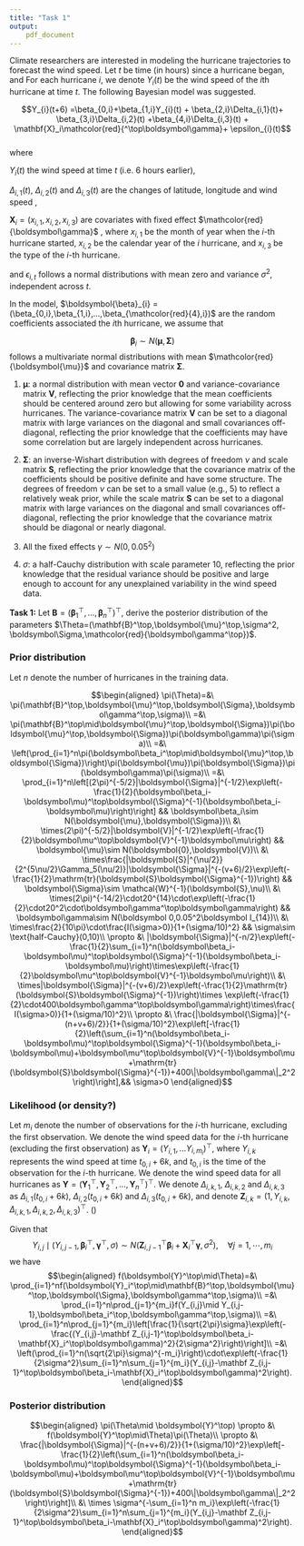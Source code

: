 ```yaml
---
title: "Task 1"
output: 
    pdf_document
---
```



Climate researchers are interested in modeling the hurricane trajectories to forecast the wind speed. Let $t$ be time (in hours) since a hurricane began, and For each hurricane $i$, we denote $Y_{i}(t)$ be the wind speed of the $i$th hurricane at time $t$. The following Bayesian model was suggested.  


$$Y_{i}(t+6) =\beta_{0,i}+\beta_{1,i}Y_{i}(t) + \beta_{2,i}\Delta_{i,1}(t)+
\beta_{3,i}\Delta_{i,2}(t) +\beta_{4,i}\Delta_{i,3}(t)  + \mathbf{X}_i\mathcolor{red}{^\top\boldsymbol\gamma}+ \epsilon_{i}(t)$$   
where 

$Y_{i}(t)$ the wind speed at time $t$ (i.e. 6 hours earlier),  

$\Delta_{i,1}(t)$, $\Delta_{i,2}(t)$ and $\Delta_{i,3}(t)$ are the changes of latitude, longitude and wind speed \textcolor{red}{between $t-6$ and $t$}, 

$\mathbf{X}_i = (x_{i,1},x_{i,2},x_{i,3})$\textcolor{red}{$^\top$} are covariates with fixed effect $\mathcolor{red}{\boldsymbol\gamma}$ \textcolor{blue}{($\boldsymbol\gamma$ is a vector.)}, where $x_{i,1}$ be the month of year when the $i$-th hurricane started, $x_{i,2}$ be the calendar year of the $i$ hurricane, and $x_{i,3}$ be the type of the $i$-th hurricane. \textcolor{blue}{(We assume $x_{i,2}$ are numeric variable, $\mathbf{x}_{i,1}=(x_{i,1,4},\ldots,x_{i,12})^\top$ is categorical variable (April-January, January as reference category, 10 categories, 9 dummy variables) and $\mathbf{x}_{i,3}=(x_{i,3,1},\ldots,x_{i,3,4})^\top$ is categorical variable (5 categories, 4 dummy variables). we assume $\boldsymbol\gamma=(\gamma_{1,4},\ldots,\gamma_{1,12},\gamma_{2},\gamma_{3,1},\ldots,\gamma_{3,4})^\top$, where the prior of $\boldsymbol\gamma\sim N(\boldsymbol 0,0.05^2\boldsymbol I_{14})$)} 

and $\epsilon_{i,t}$ follows a normal distributions with mean zero and variance $\sigma^2$, independent across $t$. 


In the model,  $\boldsymbol{\beta}_{i} =  (\beta_{0,i},\beta_{1,i},...,\beta_{\mathcolor{red}{4},i})$ are the random coefficients associated the $i$th hurricane, we assume that 

$$\boldsymbol{\beta}_{i} \sim N(\boldsymbol{\mu}, \boldsymbol{\Sigma})$$
follows a multivariate normal distributions with mean $\mathcolor{red}{\boldsymbol{\mu}}$ and covariance matrix $\boldsymbol\Sigma$.


\paragraph{Prior distributions}

1. $\boldsymbol{\mu}$: a normal distribution with mean vector $\boldsymbol{0}$ and variance-covariance matrix $\boldsymbol{V}$, reflecting the prior knowledge that the mean coefficients should be centered around zero but allowing for some variability across hurricanes. The variance-covariance matrix $\boldsymbol{V}$ can be set to a diagonal matrix with large variances on the diagonal and small covariances off-diagonal, reflecting the prior knowledge that the coefficients may have some correlation but are largely independent across hurricanes.

2. $\boldsymbol{\Sigma}$: an inverse-Wishart distribution with degrees of freedom $\nu$ and scale matrix $\boldsymbol{S}$, reflecting the prior knowledge that the covariance matrix of the coefficients should be positive definite and have some structure. The degrees of freedom $\nu$ can be set to a small value (e.g., 5) to reflect a relatively weak prior, while the scale matrix $\boldsymbol{S}$ can be set to a diagonal matrix with large variances on the diagonal and small covariances off-diagonal, reflecting the prior knowledge that the covariance matrix should be diagonal or nearly diagonal.

3. All the fixed effects $\gamma \sim N(0, 0.05^2)$

4. $\sigma$: a half-Cauchy distribution with scale parameter 10, reflecting the prior knowledge that the residual variance should be positive and large enough to account for any unexplained variability in the wind speed data.


\newpage

**Task 1:** Let $\mathbf{B}= (\boldsymbol{\beta}_{1}^\top,...,\boldsymbol{\beta}_{n}^\top)^\top$, derive the posterior distribution of the parameters $\Theta=(\mathbf{B}^\top,\boldsymbol{\mu}^\top,\sigma^2, \boldsymbol\Sigma,\mathcolor{red}{\boldsymbol\gamma^\top})$.


### Prior distribution

Let $n$ denote the number of hurricanes in the training data. \textcolor{blue}{(we need to partition all hurricanes into training \& test.)}

$$\begin{aligned}
\pi(\Theta)=&\ \pi(\mathbf{B}^\top,\boldsymbol{\mu}^\top,\boldsymbol{\Sigma},\boldsymbol\gamma^\top,\sigma)\\
=&\ \pi(\mathbf{B}^\top\mid\boldsymbol{\mu}^\top,\boldsymbol{\Sigma})\pi(\boldsymbol{\mu}^\top,\boldsymbol{\Sigma})\pi(\boldsymbol\gamma)\pi(\sigma)\\
=&\ \left(\prod_{i=1}^n\pi(\boldsymbol\beta_i^\top\mid\boldsymbol{\mu}^\top,\boldsymbol{\Sigma})\right)\pi(\boldsymbol{\mu})\pi(\boldsymbol{\Sigma})\pi(\boldsymbol\gamma)\pi(\sigma)\\
=&\ \prod_{i=1}^n\left[(2\pi)^{-5/2}|\boldsymbol{\Sigma}|^{-1/2}\exp\left(-\frac{1}{2}(\boldsymbol\beta_i-\boldsymbol\mu)^\top\boldsymbol{\Sigma}^{-1}(\boldsymbol\beta_i-\boldsymbol\mu)\right)\right] && \boldsymbol\beta_i\sim N(\boldsymbol{\mu},\boldsymbol{\Sigma})\\
&\ \times(2\pi)^{-5/2}|\boldsymbol{V}|^{-1/2}\exp\left(-\frac{1}{2}\boldsymbol\mu^\top\boldsymbol{V}^{-1}\boldsymbol\mu\right) && \boldsymbol{\mu}\sim N(\boldsymbol{0},\boldsymbol{V})\\
&\ \times\frac{|\boldsymbol{S}|^{\nu/2}}{2^{5\nu/2}\Gamma_5(\nu/2)}|\boldsymbol{\Sigma}|^{-(v+6)/2}\exp\left(-\frac{1}{2}\mathrm{tr}(\boldsymbol{S}\boldsymbol{\Sigma}^{-1})\right) && \boldsymbol{\Sigma}\sim \mathcal{W}^{-1}(\boldsymbol{S},\nu)\\
&\ \times(2\pi)^{-14/2}\cdot20^{14}\cdot\exp\left(-\frac{1}{2}\cdot20^2\cdot\boldsymbol\gamma^\top\boldsymbol\gamma\right) && \boldsymbol\gamma\sim N(\boldsymbol 0,0.05^2\boldsymbol I_{14})\\
&\ \times\frac{2}{10\pi}\cdot\frac{I(\sigma>0)}{1+(\sigma/10)^2} && \sigma\sim \text{half-Cauchy}(0,10)\\
\propto &\ |\boldsymbol{\Sigma}|^{-n/2}\exp\left(-\frac{1}{2}\sum_{i=1}^n(\boldsymbol\beta_i-\boldsymbol\mu)^\top\boldsymbol{\Sigma}^{-1}(\boldsymbol\beta_i-\boldsymbol\mu)\right)\times\exp\left(-\frac{1}{2}\boldsymbol\mu^\top\boldsymbol{V}^{-1}\boldsymbol\mu\right)\\
&\ \times|\boldsymbol{\Sigma}|^{-(v+6)/2}\exp\left(-\frac{1}{2}\mathrm{tr}(\boldsymbol{S}\boldsymbol{\Sigma}^{-1})\right)\times \exp\left(-\frac{1}{2}\cdot400\boldsymbol\gamma^\top\boldsymbol\gamma\right)\times\frac{I(\sigma>0)}{1+(\sigma/10)^2}\\
\propto &\ \frac{|\boldsymbol{\Sigma}|^{-(n+v+6)/2}}{1+(\sigma/10)^2}\exp\left[-\frac{1}{2}\left(\sum_{i=1}^n(\boldsymbol\beta_i-\boldsymbol\mu)^\top\boldsymbol{\Sigma}^{-1}(\boldsymbol\beta_i-\boldsymbol\mu)+\boldsymbol\mu^\top\boldsymbol{V}^{-1}\boldsymbol\mu+\mathrm{tr}(\boldsymbol{S}\boldsymbol{\Sigma}^{-1})+400\|\boldsymbol\gamma\|_2^2\right)\right],&& \sigma>0
\end{aligned}$$

### Likelihood (or density?)

Let $m_i$ denote the number of observations for the $i$-th hurricane, excluding the first \textcolor{red}{and second} observation. We denote the wind speed data for the $i$-th hurricane (excluding the first \textcolor{red}{and second} observation) as $\boldsymbol{Y}_i=(Y_{i,1},\ldots Y_{i,m_i})^\top$, where $Y_{i,k}$ represents the wind speed at time $t_{0,i}+6k$, and $t_{0,i}$ is the time of the \textcolor{red}{second} observation for the $i$-th hurricane. We denote the wind speed data for all hurricanes as $\boldsymbol{Y}=(\boldsymbol{Y}_1^\top,\boldsymbol{Y}_2^\top,\ldots,\boldsymbol{Y}_n^\top)^\top$. We denote $\Delta_{i,k,1}$, $\Delta_{i,k,2}$ and $\Delta_{i,k,3}$ as $\Delta_{i,1}(t_{0,i}+6k)$, $\Delta_{i,2}(t_{0,i}+6k)$ and $\Delta_{i,3}(t_{0,i}+6k)$, and denote $\mathbf Z_{i,k}=(1,Y_{i,k},\Delta_{i,k,1},\Delta_{i,k,2},\Delta_{i,k,3})^\top$. (\textcolor{blue}{$\mathbf Z_{i,k}$ contains $Y_{i,k}$, the previous observation of wind speed})

Given that
$$Y_{i,j}\mid (Y_{i,j-1},\boldsymbol\beta_i^\top,\boldsymbol\gamma^\top,\sigma)\sim N(\mathbf Z_{i,j-1}^\top\boldsymbol\beta_i + \mathbf{X}_i^\top\boldsymbol\gamma,\sigma^2),\quad\forall j=1,\cdots,m_i$$
we have
$$\begin{aligned}
f(\boldsymbol{Y}^\top\mid\Theta)=&\ \prod_{i=1}^nf(\boldsymbol{Y}_i^\top\mid\mathbf{B}^\top,\boldsymbol{\mu}^\top,\boldsymbol{\Sigma},\boldsymbol\gamma^\top,\sigma)\\
=&\ \prod_{i=1}^n\prod_{j=1}^{m_i}f(Y_{i,j}\mid Y_{i,j-1},\boldsymbol\beta_i^\top,\boldsymbol\gamma^\top,\sigma)\\
=&\ \prod_{i=1}^n\prod_{j=1}^{m_i}\left[\frac{1}{\sqrt{2\pi}\sigma}\exp\left(-\frac{(Y_{i,j}-\mathbf Z_{i,j-1}^\top\boldsymbol\beta_i-\mathbf{X}_i^\top\boldsymbol\gamma)^2}{2\sigma^2}\right)\right]\\
=&\ \left(\prod_{i=1}^n(\sqrt{2\pi}\sigma)^{-m_i}\right)\cdot\exp\left(-\frac{1}{2\sigma^2}\sum_{i=1}^n\sum_{j=1}^{m_i}(Y_{i,j}-\mathbf Z_{i,j-1}^\top\boldsymbol\beta_i-\mathbf{X}_i^\top\boldsymbol\gamma)^2\right).
\end{aligned}$$

### Posterior distribution

$$\begin{aligned}
\pi(\Theta\mid \boldsymbol{Y}^\top)
\propto &\ f(\boldsymbol{Y}^\top\mid\Theta)\pi(\Theta)\\
\propto &\ \frac{|\boldsymbol{\Sigma}|^{-(n+v+6)/2}}{1+(\sigma/10)^2}\exp\left[-\frac{1}{2}\left(\sum_{i=1}^n(\boldsymbol\beta_i-\boldsymbol\mu)^\top\boldsymbol{\Sigma}^{-1}(\boldsymbol\beta_i-\boldsymbol\mu)+\boldsymbol\mu^\top\boldsymbol{V}^{-1}\boldsymbol\mu+\mathrm{tr}(\boldsymbol{S}\boldsymbol{\Sigma}^{-1})+400\|\boldsymbol\gamma\|_2^2\right)\right]\\
&\ \times \sigma^{-\sum_{i=1}^n m_i}\exp\left(-\frac{1}{2\sigma^2}\sum_{i=1}^n\sum_{j=1}^{m_i}(Y_{i,j}-\mathbf Z_{i,j-1}^\top\boldsymbol\beta_i-\mathbf{X}_i^\top\boldsymbol\gamma)^2\right).
\end{aligned}$$